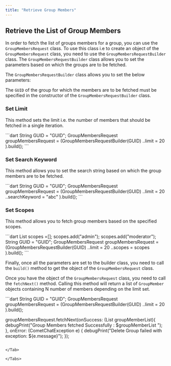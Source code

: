 ```yaml
---
title: "Retrieve Group Members"
---
```




## Retrieve the List of Group Members

In order to fetch the list of groups members for a group, you can use the `GroupMembersRequest` class. To use this class i.e to create an object of the `GroupMembersRequest` class, you need to use the `GroupMembersRequestBuilder` class. The `GroupMembersRequestBuilder` class allows you to set the parameters based on which the groups are to be fetched.

The `GroupMembersRequestBuilder` class allows you to set the below parameters:

The `GUID` of the group for which the members are to be fetched must be specified in the constructor of the `GroupMembersRequestBuilder` class.

### Set Limit

This method sets the limit i.e. the number of members that should be fetched in a single iteration.

<Tabs>
<Tab title="Dart">
```dart
String GUID = "GUID";
    GroupMembersRequest  groupMembersRequest = (GroupMembersRequestBuilder(GUID)
    ..limit = 20
    ).build();
```

</Tab>

</Tabs>

### Set Search Keyword

This method allows you to set the search string based on which the group members are to be fetched.

<Tabs>
<Tab title="Dart">
```dart
String GUID = "GUID";
GroupMembersRequest  groupMembersRequest = (GroupMembersRequestBuilder(GUID)
    ..limit = 20
    ..searchKeyword = "abc"
    ).build();
```

</Tab>

</Tabs>

### Set Scopes

This method allows you to fetch group members based on the specified scopes.

<Tabs>
<Tab title="Dart">
```dart
List<String> scopes =[];
scopes.add("admin");
scopes.add("moderator");
String GUID = "GUID";
GroupMembersRequest  groupMembersRequest = (GroupMembersRequestBuilder(GUID)
    ..limit = 20
    ..scopes = scopes
    ).build();
```

</Tab>

</Tabs>

Finally, once all the parameters are set to the builder class, you need to call the `build()` method to get the object of the `GroupMembersRequest` class.

Once you have the object of the `GroupMembersRequest` class, you need to call the `fetchNext()` method. Calling this method will return a list of `GroupMember` objects containing N number of members depending on the limit set.

<Tabs>
<Tab title="Dart">
```dart
String GUID = "GUID";
GroupMembersRequest  groupMembersRequest = (GroupMembersRequestBuilder(GUID)
    ..limit = 20
    ).build();

groupMembersRequest.fetchNext(onSuccess: (List<GroupMember> groupMemberList){
      debugPrint("Group Members fetched Successfully : $groupMemberList ");  
    }, onError: (CometChatException e) {
      debugPrint("Delete Group failed with exception: ${e.message}");
    });
```

</Tab>

</Tabs>
